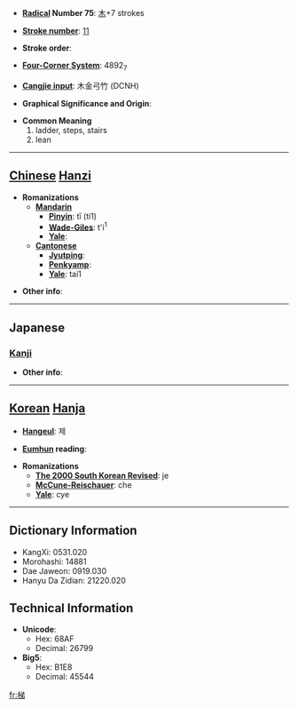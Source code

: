 * '''[[Wiktionary:Chinese radical index| Radical]] Number 75''': [[Wiktionary:Chinese radical index 木|木]]+7 strokes

* '''[[Wiktionary:Chinese total strokes index|Stroke number]]''': [[Wiktionary:Chinese total strokes index 11|11]]

* '''Stroke order''': 

* '''[[Wiktionary:Chinese four corner index|Four-Corner System]]''': 4892<sub>7</sub>

* '''[[Wiktionary:Chinese Cangjie index|Cangjie input]]''': 木金弓竹 (DCNH)

* '''Graphical Significance and Origin''': 

* '''Common Meaning'''
*#ladder, steps, stairs
*# lean


----

== [[Chinese]] [[Hanzi]] ==

* '''Romanizations'''
** '''[[Mandarin]]'''
*** '''[[Pinyin]]''': tī (ti1)
*** '''[[Wade-Giles]]''': t'i<sup>1</sup>
*** '''[[Yale]]''': 
** '''[[Cantonese]]'''
*** '''[[Jyutping]]''':
*** '''[[Penkyamp]]''': 
*** '''[[Yale]]''': tai1

* '''Other info''': 

----

==Japanese==
===[[Kanji]]===
{{kanji|on readings=[[てい]] (tei), [[たい]] (tai)
|kun readings=[[はしご]] (hashigo)
}}

* '''Other info''':  

----

== [[Korean]] [[Hanja]] ==

* '''[[Hangeul]]''': 제

* '''[[Eumhun]] reading''': 

* '''Romanizations'''
** '''[[The 2000 South Korean Revised Romanization|The 2000 South Korean Revised]]''': je
** '''[[McCune-Reischauer]]''': che
** '''[[Yale]]''': cye

----

== Dictionary Information ==

* KangXi: 0531.020
* Morohashi: 14881
* Dae Jaweon: 0919.030
* Hanyu Da Zidian: 21220.020

== Technical Information ==

* '''Unicode''':
** Hex: 68AF
** Decimal: 26799
* '''Big5''':
** Hex: B1E8
** Decimal: 45544

[[fr:梯]]